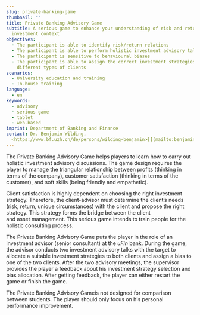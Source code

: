 ```yaml
---
slug: private-banking-game
thumbnail: ""
title: Private Banking Advisory Game
subtitle: A serious game to enhance your understanding of risk and return in an
  investment context
objectives:
  - The participant is able to identify risk/return relations​
  - The participant is able to perform holistic investment advisory talks​
  - The participant is sensitive to behavioural biases​
  - The participant is able to assign the correct investment strategies for
    different types of clients
scenarios:
  - University education and training
  - In-house training
language:
  - en
keywords:
  - advisory
  - serious game
  - tablet
  - web-based
imprint: Department of Banking and Finance
contact: Dr. Benjamin Wilding,
  <https://www.bf.uzh.ch/de/persons/wilding-benjamin>[](mailto:benjamin.wilding@bf.uzh.ch)
---
```

The Private Banking Advisory Game helps players to learn how to carry out holistic investment advisory discussions. The game design requires the player to manage the triangular relationship between profits (thinking in terms of the company), customer satisfaction (thinking in terms of the customer), and soft skills (being friendly and empathetic).​

Client satisfaction is highly dependent on choosing the right investment strategy. Therefore, the client-advisor must determine the client’s needs (risk, return, unique circumstances) with the client and propose the right strategy. This strategy forms the bridge between the client and asset management. This serious game intends to train people for the holistic consulting process.​

​The Private Banking Advisory Game puts the player in the role of an investment advisor (senior consultant) at the *uFin* bank. During the game, the advisor conducts two investment advisory talks with the target to allocate a suitable investment strategies to both clients and assign a bias to one of the two clients. After the two advisory meetings, the supervisor provides the player a feedback about his investment strategy selection and bias allocation. After getting feedback, the player can either restart the game or finish the game.​

​The Private Banking Advisory Gameis not designed for comparison between students. The player should only focus on his personal performance improvement.